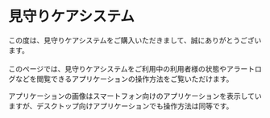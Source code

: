 # 見守りケアシステム

この度は、見守りケアシステムをご購入いただきまして、誠にありがとうございます。<br></br>
このページでは、見守りケアシステムをご利用中の利用者様の状態やアラートログなどを閲覧できるアプリケーションの操作方法をご覧いただけます。

<Info>アプリケーションの画像はスマートフォン向けのアプリケーションを表示していますが、デスクトップ向けアプリケーションでも操作方法は同等です。</Info>


